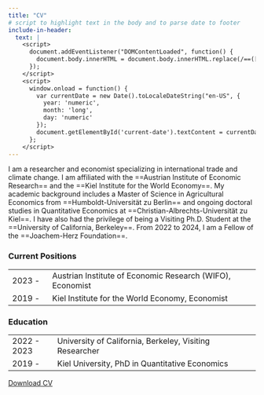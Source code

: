 ```yaml
---
title: "CV"
# script to highlight text in the body and to parse date to footer
include-in-header:
  text: |
    <script>
      document.addEventListener("DOMContentLoaded", function() {
        document.body.innerHTML = document.body.innerHTML.replace(/==([^=]+)==/g, '<span class="highlight">$1</span>');
      });
    </script>
    <script>
      window.onload = function() {
        var currentDate = new Date().toLocaleDateString("en-US", { 
          year: 'numeric', 
          month: 'long', 
          day: 'numeric' 
        });
        document.getElementById('current-date').textContent = currentDate;
      };
    </script>
---
```


I am a researcher and economist specializing in     international trade and climate change. I am affiliated with the ==Austrian Institute of Economic Research== and the ==Kiel Institute for the World Economy==. My academic background includes a Master of Science in Agricultural Economics from ==Humboldt-Universität zu Berlin== and ongoing doctoral studies in Quantitative Economics at ==Christian-Albrechts-Universität zu Kiel==. I have also had the privilege of being a Visiting Ph.D. Student at the ==University of California, Berkeley==. From 2022 to 2024, I am a Fellow of the ==Joachem-Herz Foundation==.

### Current Positions
|            |                                                           |
|------------|-----------------------------------------------------------|
| 2023 -     | Austrian Institute of Economic Research (WIFO), Economist |
| 2019 -     | Kiel Institute for the World Economy, Economist           |



### Education
|             |                                                           |
|-------------|-----------------------------------------------------------|
| 2022 - 2023 | University of California, Berkeley, Visiting Researcher   |
| 2019 -      | Kiel University, PhD in Quantitative Economics            |

[Download CV](/files/CV.pdf)
